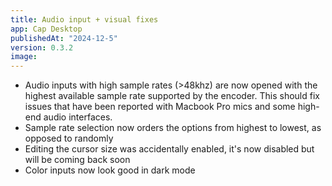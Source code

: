 ```yaml
---
title: Audio input + visual fixes
app: Cap Desktop
publishedAt: "2024-12-5"
version: 0.3.2
image:
---
```


- Audio inputs with high sample rates (>48khz) are now opened with the highest available sample rate supported by the encoder.
This should fix issues that have been reported with Macbook Pro mics and some high-end audio interfaces.
- Sample rate selection now orders the options from highest to lowest, as opposed to randomly
- Editing the cursor size was accidentally enabled, it's now disabled but will be coming back soon
- Color inputs now look good in dark mode
